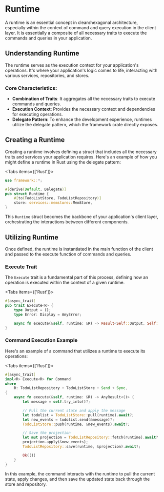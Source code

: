 
# Runtime

A runtime is an essential concept in clean/hexagonal architecture, especially within the context of command and query execution in the client layer. It is essentially a composite of all necessary traits to execute the commands and queries in your application.

## Understanding Runtime

The runtime serves as the execution context for your application's operations. It's where your application's logic comes to life, interacting with various services, repositories, and stores.

### Core Characteristics:

- **Combination of Traits**: It aggregates all the necessary traits to execute commands and queries.
- **Execution Context**: Provides the necessary context and dependencies for executing operations.
- **Delegate Pattern**: To enhance the development experience, runtimes utilize the delegate pattern, which the framework crate directly exposes.

## Creating a Runtime

Creating a runtime involves defining a struct that includes all the necessary traits and services your application requires. Here's an example of how you might define a runtime in Rust using the delegate pattern:

<Tabs items={['Rust']}>
<Tab>
```rust filename="client/runtime.rs"
use framework::*;

#[derive(Default, Delegate)]
pub struct Runtime {
    #[to(TodoListStore, TodoListRepository)]
    store: services::memstore::MemStore,
}
```
</Tab>
</Tabs>

This `Runtime` struct becomes the backbone of your application's client layer, orchestrating the interactions between different components.

## Utilizing Runtime

Once defined, the runtime is instantiated in the main function of the client and passed to the execute function of commands and queries.

### Execute Trait

The `Execute` trait is a fundamental part of this process, defining how an operation is executed within the context of a given runtime.

<Tabs items={['Rust']}>
<Tab>
```rust filename="traits/execute.rs"
#[async_trait]
pub trait Execute<R> {
    type Output = ();
    type Error: Display = AnyError;

    async fn execute(&self, runtime: &R) -> Result<Self::Output, Self::Error>;
}
```
</Tab>
</Tabs>

### Command Execution Example

Here's an example of a command that utilizes a runtime to execute its operations:

<Tabs items={['Rust']}>
<Tab>
```rust filename="commands/todo_list_command.rs"
#[async_trait]
impl<R> Execute<R> for Command
where
    R: TodoListRepository + TodoListStore + Send + Sync,
{
    async fn execute(&self, runtime: &R) -> AnyResult<()> {
        let message = self.try_into()?;

        // Pull the current state and apply the message
        let todolist = TodoListStore::pull(runtime).await?;
        let new_events = todolist.send(&message)?;
        TodoListStore::push(runtime, &new_events).await?;

        // Save the projection
        let mut projection = TodoListRepository::fetch(runtime).await?;
        projection.apply(&new_events);
        TodoListRepository::save(runtime, &projection).await?;

        Ok(())
    }
}
```
</Tab>
</Tabs>

In this example, the command interacts with the runtime to pull the current state, apply changes, and then save the updated state back through the store and repository.
